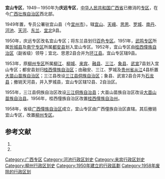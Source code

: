 '''宜山专区'''，1949－1950年为'''庆远专区'''，[[中华人民共和国|中华人民共和国]][[廣西省_(中華人民共和國)|广西省]]已撤消的[[专区|专区]]，在今[[广西壮族自治区|广西壮族自治区]]西北部。

1949年置，专员公署驻宜山县（今[[宜州市|宜州市]]）。辖[[宜山县|宜山]]、[[天峨县|天峨]]、[[思恩县|思恩]]、[[罗城县|罗城]]、[[南丹县|南丹]]、[[河池县_(北宋)|河池]]、[[天河县|天河]]、[[东兰县|东兰]]、[[宜北县|宜北]]9县。

1950年，庆远专区改名宜山专区；将东兰县划归[[百色专区|百色专区]]。1951年，[[武鸣专区|武鸣专区]]所属[[忻城县|忻城县]]及[[南宁专区|南宁专区]]所属[[都安县|都安县]]划入宜山专区。1952年，宜山专区由[[桂西僮族自治区|桂西僮族自治区]]（副省级）领导；宜北、思恩2县合并为[[环江县|环江县]]。宜山专区辖9县。

1953年，原[[柳州专区|柳州专区]]所属[[柳江县|柳江]]、[[柳城县|柳城]]、[[来宾县|来宾]]、[[融县|融县]]、[[三江县|三江]]、[[象县|象县]]、[[武宣县|武宣]]7县划入宜山专区；都安县划归[[桂西僮族自治区|桂西僮族自治区]]；由融安、三江、罗城及[[贵州省|贵州省]][[从江县|从江]]4县析置[[大苗山苗族自治区|大苗山苗族自治区]]；三江县改设[[三江县侗族自治区|三江县侗族自治区]]；象县、武宣2县合并为[[石龙县|石龙县]]；撤销天河县，并入罗城县，宜山专区辖12县、2自治区。

1955年，三江县侗族自治区改设[[三江侗族自治县|三江侗族自治县]]；大苗山苗族自治区改设[[大苗山苗族自治县|大苗山苗族自治县]]。1956年，桂西僮族自治区改置[[桂西僮族自治州|桂西僮族自治州]]。

1958年，省级[[广西僮族自治区|广西僮族自治区]]成立，宜山专区由广西僮族自治区直辖。其后撤销宜山专区，改置[[柳州专区|柳州专区]]。

== 参考文献 ==
# {{Cite book | author = 戴均良等 | title = 《中国古今地名大词典》 | location = 上海 | publisher = 上海辞书出版社 | date = 2005 | language = zh-hans }}
# {{Cite book | author = 史为乐 | title = 《中华人民共和国政区沿革（1949-2002）》 | location = 北京 | publisher = 人民出版社 | date = 2006 | language = zh-hans }}

{{广西历史二级政区}}
[[Category:广西专区|Category:广西专区]]
[[Category:河池行政区划史|Category:河池行政区划史]]
[[Category:来宾行政区划史|Category:来宾行政区划史]]
[[Category:柳州行政区划史|Category:柳州行政区划史]]
[[Category:1950年建立的行政區劃|Category:1950年建立的行政區劃]]
[[Category:1958年废除的行政区划|Category:1958年废除的行政区划]]